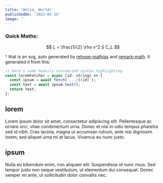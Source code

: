 ```yaml
---
title: 'Hello, World!'
publishedOn: '2022-05-15'
image: ''
---
```



### Quick Maths:

$$
L = \frac{1}{2} \rho v^2 S C_L
$$

^ that is an svg, auto generated by [rehype-mathjax](https://github.com/remarkjs/remark-math/tree/main/packages/rehype-mathjax) and [remark-math](https://github.com/remarkjs/remark-math/tree/main). It generated it from this:



```js {1,3-4} showLineNumbers
// here's some heavily customized syntax highlighting
const loremFetcher = async (id: string) => {
  const ipsum = await fetch(`.../${id}`);
  const text = await ipsum.text();
  return text;
};
```

## lorem

Lorem ipsum dolor sit amet, consectetur adipiscing elit. Pellentesque ac ornare orci, vitae condimentum urna. Donec et nisi in odio tempus pharetra sed id nibh. Cras lacinia, magna ut accumsan rutrum, ante nisi dignissim lorem, sed aliquet urna mi at lacus. Vivamus eu nunc justo.

## ipsum

Nulla eu bibendum enim, non aliquam elit. Suspendisse id nunc risus. Sed tempor justo non neque vestibulum, ut elementum dui consequat. Donec semper mi ante, ut sollicitudin dolor convallis nec.
